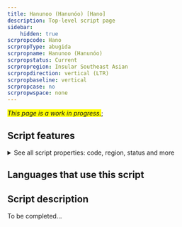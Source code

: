 ```yaml
---
title: Hanunoo (Hanunóo) [Hano]
description: Top-level script page
sidebar:
    hidden: true
scrpropcode: Hano
scrpropType: abugida
scrpropname: Hanunoo (Hanunóo)
scrpropstatus: Current
scrpropregion: Insular Southeast Asian
scrpropdirection: vertical (LTR)
scrpropbaseline: vertical
scrpropcase: no
scrpropwspace: none
---
```


<span style='background-color:yellow'>_This page is a work in progress._</span>;


## Script features

<details>
<summary> See all script properties: code, region, status and more</summary>
<ScriptInfo />
</details>

## Languages that use this script

<WsList script='Hano' wsMax='5' />

## Script description

To be completed...

